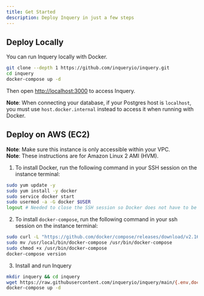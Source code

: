 ```yaml
---
title: Get Started
description: Deploy Inquery in just a few steps
---
```


## Deploy Locally

You can run Inquery locally with Docker.

```bash
git clone --depth 1 https://github.com/inqueryio/inquery.git
cd inquery
docker-compose up -d
```

Then open [http://localhost:3000](http://localhost:3000) to access Inquery.

**Note**: When connecting your database, if your Postgres host is `localhost`, you must use `host.docker.internal` instead to access it when running with Docker.

## Deploy on AWS (EC2)

**Note**: Make sure this instance is only accessible within your VPC.\
**Note**: These instructions are for Amazon Linux 2 AMI (HVM).

1. To install Docker, run the following command in your SSH session on the instance terminal:

```bash
sudo yum update -y
sudo yum install -y docker
sudo service docker start
sudo usermod -a -G docker $USER
logout # Needed to close the SSH session so Docker does not have to be run as root
```

2. To install `docker-compose`, run the following command in your ssh session on the instance terminal:

```bash
sudo curl -L "https://github.com/docker/compose/releases/download/v2.16.0/docker-compose-$(uname -s)-$(uname -m)"  -o /usr/local/bin/docker-compose
sudo mv /usr/local/bin/docker-compose /usr/bin/docker-compose
sudo chmod +x /usr/bin/docker-compose
docker-compose version
```

3. Install and run Inquery

```bash
mkdir inquery && cd inquery
wget https://raw.githubusercontent.com/inqueryio/inquery/main/{.env,docker-compose.yml,.dockerignore,frontend.env}
docker-compose up -d
```
